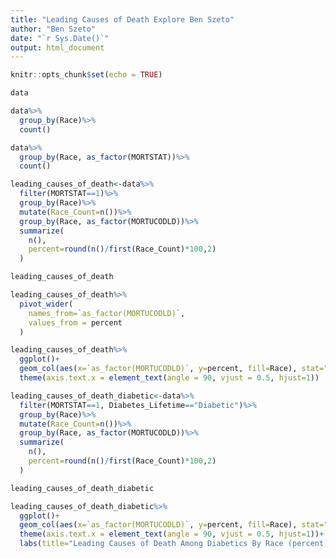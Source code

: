 ```yaml
---
title: "Leading Causes of Death Explore Ben Szeto"
author: "Ben Szeto"
date: "`r Sys.Date()`"
output: html_document
---
```


```r
knitr::opts_chunk$set(echo = TRUE)
```

```r
data

```


```r
data%>%
  group_by(Race)%>%
  count()

```

```r
data%>%
  group_by(Race, as_factor(MORTSTAT))%>%
  count()

```

```r
leading_causes_of_death<-data%>%
  filter(MORTSTAT==1)%>%
  group_by(Race)%>%
  mutate(Race_Count=n())%>%
  group_by(Race, as_factor(MORTUCODLD))%>%
  summarize(
    n(),
    percent=round(n()/first(Race_Count)*100,2)
  )

leading_causes_of_death
```

```r

leading_causes_of_death%>%
  pivot_wider(
    names_from=`as_factor(MORTUCODLD)`,
    values_from = percent
  )

```

```r
leading_causes_of_death%>%
  ggplot()+
  geom_col(aes(x=`as_factor(MORTUCODLD)`, y=percent, fill=Race), stat="identity", position="dodge")+
  theme(axis.text.x = element_text(angle = 90, vjust = 0.5, hjust=1))
```

```r

leading_causes_of_death_diabetic<-data%>%
  filter(MORTSTAT==1, Diabetes_Lifetime=="Diabetic")%>%
  group_by(Race)%>%
  mutate(Race_Count=n())%>%
  group_by(Race, as_factor(MORTUCODLD))%>%
  summarize(
    n(),
    percent=round(n()/first(Race_Count)*100,2)
  )

leading_causes_of_death_diabetic
```


```r
leading_causes_of_death_diabetic%>%
  ggplot()+
  geom_col(aes(x=`as_factor(MORTUCODLD)`, y=percent, fill=Race), stat="identity", position="dodge")+
  theme(axis.text.x = element_text(angle = 90, vjust = 0.5, hjust=1))+
  labs(title="Leading Causes of Death Among Diabetics By Race (percent)")

```